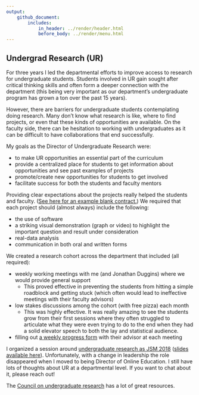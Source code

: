 ```yaml
---
output: 
    github_document:
        includes: 
            in_header: ../render/header.html
            before_body: ../render/menu.html
---
```



## Undergrad Research (UR)

For three years I led the departmental efforts to improve access to research for undergraduate students.
Students involved in UR gain sought after critical thinking skills and often form a deeper connection with the department (this being very important as our department's undergraduate program has grown a ton over the past 15 years).

However, there are barriers for undergraduate students contemplating doing research. Many don't know what research is like, where to find projects, or even that these kinds of opportunities are available. On the faculty side, there can be hesitation to working with undergraduates as it can be difficult to have collaborations that end successfully.

My goals as the Director of Undergraduate Research were:

- to make UR opportunities an essential part of the curriculum
- provide a centralized place for students to get information about opportunities and see past examples of projects
- promote/create new opportunities for students to get involved
- facilitate success for both the students and faculty mentors

Providing clear expectations about the projects really helped the students and faculty. ([See here for an example blank contract.](files/UndergradResearchFiles/ProjectSyllabus.docx)) We required that each project should (almost always) include the following:

- the use of software
- a striking visual demonstration (graph or video) to highlight the important question and result under consideration
- real-data analysis
- communication in both oral and written forms

We created a research cohort across the department that included (all required):

- weekly working meetings with me (and Jonathan Duggins) where we would provide general support
    + This proved effective in preventing the students from hitting a simple roadblock and getting stuck (which often would lead to ineffective meetings with their faculty advisors)
- low stakes discussions among the cohort (with free pizza) each month
    + This was highly effective. It was really amazing to see the students grow from their first sessions where they often struggled to articulate what they were even trying to do to the end when they had a solid elevator speech to both the lay and statistical audience.  
- filling out [a weekly progress form](files/UndergradResearchFiles/MeetingProgressForm.docx) with their advisor at each meeting

I organized a session around [undergraduate research as JSM 2018](https://ww2.amstat.org/meetings/jsm/2018/onlineprogram/ActivityDetails.cfm?SessionID=215256) ([slides available here](files/UndergradResearchFiles/Post_Justin_Implementing_a_Department-wide_Undergraduate_Research_Program_153.pdf)). Unfortunately, with a change in leadership the role disappeared when I moved to being Director of Online Education. I still have lots of thoughts about UR at a departmental level. If you want to chat about it, please reach out!

The [Council on undergraduate research](https://www.cur.org/) has a lot of great resources.

